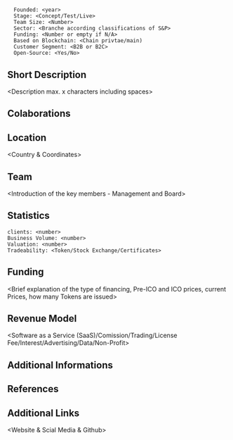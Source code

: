 = <Company Name> =

<pre>
  Founded: <year>
  Stage: <Concept/Test/Live>
  Team Size: <Number>
  Sector: <Branche according classifications of S&P>
  Funding: <Number or empty if N/A>
  Based on Blockchain: <Chain privtae/main)
  Customer Segment: <B2B or B2C>
  Open-Source: <Yes/No>
</pre>

==Short Description==
<Description max. x characters including spaces>

==Colaborations==

==Location==
<Country & Coordinates>

==Team==
<Introduction of the key members - Management and Board>

==Statistics==
<Key numbers if N/A empty fields> 
<pre>
clients: <number>
Business Volume: <number>
Valuation: <number>
Tradeability: <Token/Stock Exchange/Certificates>
</pre>

==Funding==
<Brief explanation of the type of financing, Pre-ICO and ICO prices, current Prices, how many Tokens are issued>

==Revenue Model==
<Software as a Service (SaaS)/Comission/Trading/License Fee/Interest/Advertising/Data/Non-Profit>

==Additional Informations==
<Only valuable and necessary Informations>

==References==

==Additional Links==
<Website & Scial Media & Github>
